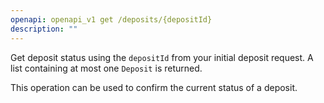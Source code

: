 ```yaml
---
openapi: openapi_v1 get /deposits/{depositId}
description: ""
---
```


Get deposit status using the `depositId` from your initial deposit request. A list containing at most one `Deposit` is returned.

This operation can be used to confirm the current status of a deposit.